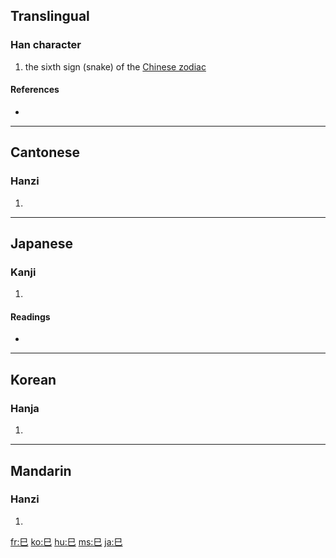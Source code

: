 ==Translingual==
{{Han stroke|[[Image:巳-order.gif]]}}

===Han character===
{{Han char|rn=49|rad=己|as=00|sn=3|four=7771<sub>7</sub>|canj=口山 (RU)}}

# the sixth sign (snake) of the [[Wikipedia:Chinese zodiac|Chinese zodiac]]

====References====
* {{Han ref|kx=0326.120|dkj=08744|dj=0631.010|hdz=20984.020|uh=5DF3|ud=24051|bh=A478|bd=42104}}

----

==Cantonese==

===Hanzi===
{{yue-hanzi|jyut=[[zi6]]|y=[[ji6]]}}

# {{defn|Cantonese}}

----

==Japanese==

===Kanji===
{{ja-kanji|grade=8|rs=己00}}

# {{defn|Japanese}}

====Readings====
* {{ja-readings|on=[[し]] (shi)|kun=[[み]] (mi)}}

----

==Korean==

===Hanja===
{{ko-hanja|hangeul=사|rv=sa|mr=sa}}

# {{defn|Korean}}

----

==Mandarin==

===Hanzi===
{{cmn-hanzi|pin=[[sì]] ([[si4]])|wg=ssu<sup>4</sup>}}

# {{defn|Mandarin}}

[[fr:巳]]
[[ko:巳]]
[[hu:巳]]
[[ms:巳]]
[[ja:巳]]